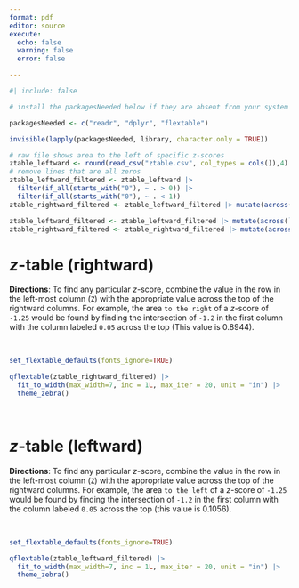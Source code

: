 ```yaml
---
format: pdf
editor: source
execute:
  echo: false
  warning: false
  error: false

---
```


```r
#| include: false

# install the packagesNeeded below if they are absent from your system

packagesNeeded <- c("readr", "dplyr", "flextable")

invisible(lapply(packagesNeeded, library, character.only = TRUE))

```

```r

# raw file shows area to the left of specific z-scores
ztable_leftward <- round(read_csv("ztable.csv", col_types = cols()),4)
# remove lines that are all zeros
ztable_leftward_filtered <- ztable_leftward |> 
  filter(if_all(starts_with("0"), ~ . > 0)) |>
  filter(if_all(starts_with("0"), ~ . < 1)) 
ztable_rightward_filtered <- ztable_leftward_filtered |> mutate(across(`0`:`0.09`, ~ 1-.x))

ztable_leftward_filtered <- ztable_leftward_filtered |> mutate(across(`0`:`0.09`, ~ round(.x,4)))
ztable_rightward_filtered <- ztable_rightward_filtered |> mutate(across(`0`:`0.09`, ~ round(.x,4)))

```

# *z*-table (rightward)
**Directions**: To find any particular *z*-score, combine the value in the row in the left-most column (`Z`) with the appropriate value across the top of the rightward columns. For example, the area `to the right` of a *z*-score of `-1.25` would be found by finding the intersection of `-1.2` in the first column with the column labeled `0.05` across the top (This value is 0.8944).

<br/>

```r
set_flextable_defaults(fonts_ignore=TRUE)

qflextable(ztable_rightward_filtered) |>
  fit_to_width(max_width=7, inc = 1L, max_iter = 20, unit = "in") |>
  theme_zebra()

```

<br/>

# *z*-table (leftward)
**Directions**: To find any particular *z*-score, combine the value in the row in the left-most column (`Z`) with the appropriate value across the top of the rightward columns. For example, the area `to the left` of a *z*-score of `-1.25` would be found by finding the intersection of `-1.2` in the first column with the column labeled `0.05` across the top (this value is 0.1056).

<br/>

```r

set_flextable_defaults(fonts_ignore=TRUE)

qflextable(ztable_leftward_filtered) |>
  fit_to_width(max_width=7, inc = 1L, max_iter = 20, unit = "in") |>
  theme_zebra()

```

